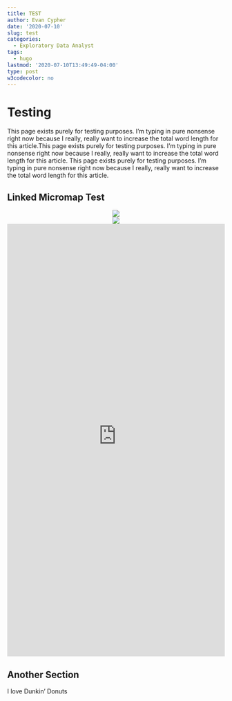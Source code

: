 ```yaml
---
title: TEST
author: Evan Cypher
date: '2020-07-10'
slug: test
categories:
  - Exploratory Data Analyst
tags:
  - hugo
lastmod: '2020-07-10T13:49:49-04:00'
type: post
w3codecolor: no
---
```


# Testing

This page exists purely for testing purposes. I'm typing in pure nonsense right now because I really, really want to increase the total word length for this article.This page exists purely for testing purposes. I'm typing in pure nonsense right now because I really, really want to increase the total word length for this article. This page exists purely for testing purposes. I'm typing in pure nonsense right now because I really, really want to increase the total word length for this article.

## Linked Micromap Test

<center>![](https://img.rankedboost.com/wp-content/plugins/pokemon-sword-shield/assets/pokemon-images-shiny/Shiny-Wooper.png)</center>

<center>![](https://raw.githubusercontent.com/ecypher/ecypher.github.io/master/images/Dunkin_Linked_MicromapST.png)</center>



<iframe src="https://antoinesoetewey.shinyapps.io/statistics-201/" width="100%" frameborder="no" scrolling="no" style="width: 100%; height: 1000px;"></iframe>

## Another Section

I love Dunkin' Donuts
